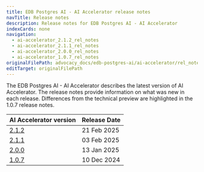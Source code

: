 ```yaml
---
title: EDB Postgres AI - AI Accelerator release notes
navTitle: Release notes
description: Release notes for EDB Postgres AI - AI Accelerator
indexCards: none
navigation:
  - ai-accelerator_2.1.2_rel_notes
  - ai-accelerator_2.1.1_rel_notes
  - ai-accelerator_2.0.0_rel_notes
  - ai-accelerator_1.0.7_rel_notes
originalFilePath: advocacy_docs/edb-postgres-ai/ai-accelerator/rel_notes/src/meta.yml
editTarget: originalFilePath
---
```



The EDB Postgres AI - AI Accelerator describes the latest version of AI Accelerator. The release notes provide information on what was new in each release. Differences from the technical preview are highlighted in the 1.0.7 release notes.


| AI Accelerator version | Release Date |
|---|---|
| [2.1.2](./ai-accelerator_2.1.2_rel_notes) | 21 Feb 2025 |
| [2.1.1](./ai-accelerator_2.1.1_rel_notes) | 03 Feb 2025 |
| [2.0.0](./ai-accelerator_2.0.0_rel_notes) | 13 Jan 2025 |
| [1.0.7](./ai-accelerator_1.0.7_rel_notes) | 10 Dec 2024 |
